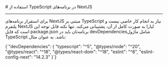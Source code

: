 

<Layout>
<Head>
<title>مستندات استفاده از TypeScript در NextJS - لیارا</title>
<meta property="og:title" content="مستندات خدمات رایانش ابری لیارا" />
<meta property="og:description" content="مستندات مربوط به نحوه استفاده از TypeScript در پلتفرم NextJS در لیارا"  />
</Head>
# استفاده از TypeScript در برنامه‌های NextJS
<hr className="mb-2" />

برای استقرار برنامه‌های NextJS مبتنی بر TypeScript نیاز به انجام کار خاصی نیست و پلتفرم NextJS لیارا به صورت کامل 
از آن، پشتیبانی می‌کند. تنها نکته قابل توجه این است که فایل <Important>package.json</Important> برنامه‌تان باید در <Important>devDependencies</Important>شامل ماژول TypeScript باشد. به عنوان مثال:

<div className="h-2" />
<div dir="ltr">
<Highlight className='json'>
{`"devDependencies": {
    "typescript": "^5",
    "@types/node": "^20",
    "@types/react": "^18",
    "@types/react-dom": "^18",
    "eslint": "^8",
    "eslint-config-next": "14.2.3"
  }`}
</Highlight>
</div>



</Layout>